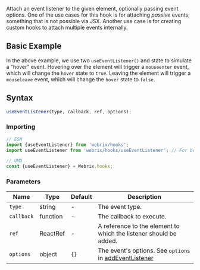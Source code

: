 
Attach an event listener to the given element, optionally passing event options.
One of the use cases for this hook is for attaching *passive* events, something that is not possible via JSX.
Another use case is for creating custom hooks to attach multiple events internally.

## Basic Example

<Example file='docs/hooks/useeventlistener/BasicExample' height={150}/>

In the above example, we use two `useEventListener()` and state to simulate a "hover" event.
Hovering over the element will trigger a `mouseenter` event, which will change the `hover` state to `true`.
Leaving the element will trigger a `mouseleave` event, which will change the `hover` state to `false`.

## Syntax

```js
useEventListener(type, callback, ref, options);
```

### Importing

```jsx
// ESM
import {useEventListener} from 'webrix/hooks';
import useEventListener from 'webrix/hooks/useEventListener'; // For better tree shaking

// UMD
const {useEventListener} = Webrix.hooks;
```

### Parameters

Name       |Type    |Default|Description
-----------|--------|-------|---
`type`     |string  |   -   |The event type.
`callback` |function|   -   |The callback to execute.
`ref`      |ReactRef|   -   |A reference to the element to which the listener should be added.
`options`  |object  | `{}`  |The event's options. See `options` in [addEventListener](https://developer.mozilla.org/en-US/docs/Web/API/EventTarget/addEventListener#parameters)
